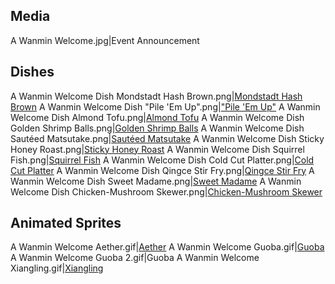 {{EventTabs}}
==Media==
<gallery hideaddbutton="true" captionalign="center">
A Wanmin Welcome.jpg|Event Announcement
</gallery>

==Dishes==
<gallery hideaddbutton="true" captionalign="center">
A Wanmin Welcome Dish Mondstadt Hash Brown.png|[[Mondstadt Hash Brown]]
A Wanmin Welcome Dish "Pile 'Em Up".png|[["Pile 'Em Up"]]
A Wanmin Welcome Dish Almond Tofu.png|[[Almond Tofu]]
A Wanmin Welcome Dish Golden Shrimp Balls.png|[[Golden Shrimp Balls]]
A Wanmin Welcome Dish Sautéed Matsutake.png|[[Sautéed Matsutake]]
A Wanmin Welcome Dish Sticky Honey Roast.png|[[Sticky Honey Roast]]
A Wanmin Welcome Dish Squirrel Fish.png|[[Squirrel Fish]]
A Wanmin Welcome Dish Cold Cut Platter.png|[[Cold Cut Platter]]
A Wanmin Welcome Dish Qingce Stir Fry.png|[[Qingce Stir Fry]]
A Wanmin Welcome Dish Sweet Madame.png|[[Sweet Madame]]
A Wanmin Welcome Dish Chicken-Mushroom Skewer.png|[[Chicken-Mushroom Skewer]]
</gallery>

==Animated Sprites==
<gallery hideaddbutton="true" captionalign="center">
A Wanmin Welcome Aether.gif|[[Aether]]
A Wanmin Welcome Guoba.gif|[[Guoba]]
A Wanmin Welcome Guoba 2.gif|Guoba
A Wanmin Welcome Xiangling.gif|[[Xiangling]]
</gallery>